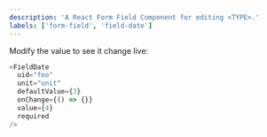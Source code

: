 ```yaml
---
description: 'A React Form Field Component for editing <TYPE>.'
labels: ['form-field', 'field-date']
---
```




Modify the value to see it change live:
```js live
<FieldDate
  uid="foo"
  unit="unit"
  defaultValue={3}
  onChange={() => {}}
  value={4}
  required
/>
```
